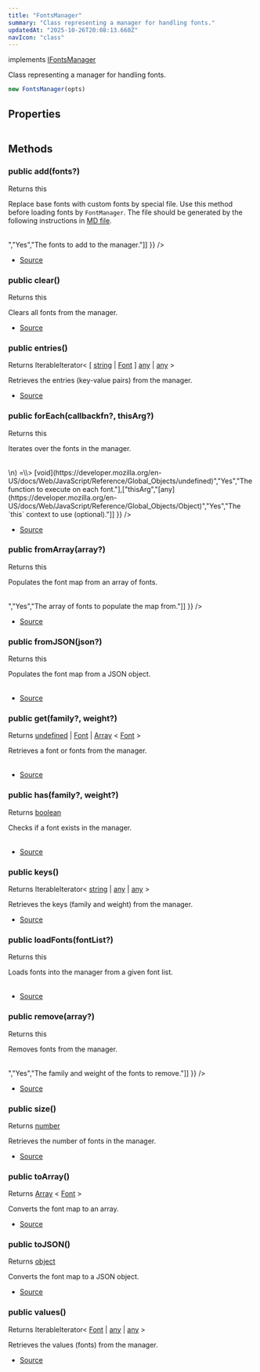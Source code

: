 ```yaml
---
title: "FontsManager"
summary: "Class representing a manager for handling fonts."
updatedAt: "2025-10-26T20:08:13.660Z"
navIcon: "class"
---
```



implements [IFontsManager](/LazyCanvas/interfaces/IFontsManager)

Class representing a manager for handling fonts.



```typescript
new FontsManager(opts)
```
<Table data={{ headers: [{"content":"Parameter","key":"parameter","sortable":true},{"content":"Type","key":"type","sortable":true},{"content":"Optional","key":"optional","sortable":true},{"content":"Description","key":"description"}], rows: [["opts","\\{\n  debug: boolean\n}","Yes","Optional settings for the FontsManager."]] }} />


## Properties
<Table data={{ headers: [{"content":"Name","key":"name","sortable":true},{"content":"Access Modifier","key":"access","sortable":true},{"content":"Type","key":"type","sortable":true},{"content":"Description","key":"desc"}], rows: [["debug","public ","[any](https://developer.mozilla.org/en-US/docs/Web/JavaScript/Reference/Global_Objects/Object)","Whether debugging is enabled."],["map","public ","[any](https://developer.mozilla.org/en-US/docs/Web/JavaScript/Reference/Global_Objects/Object)","A map storing fonts with their family and weight as the key."]] }} />

## Methods

### public add(fonts?)
Returns this

Replace base fonts with custom fonts by special file.
Use this method before loading fonts by `FontManager`.
The file should be generated by the following instructions in [MD file](https://github.com/NMMTY/LazyCanvas/blob/main/scripts/FontsGenerate.md).



<Table data={{ headers: [{"content":"Parameter","key":"parameter","sortable":true},{"content":"Type","key":"type","sortable":true},{"content":"Optional","key":"optional","sortable":true},{"content":"Description","key":"description"}], rows: [["fonts","[Array](https://developer.mozilla.org/en-US/docs/Web/JavaScript/Reference/Global_Objects/Array) \\< [Font](/LazyCanvas/Classes/Helpers/Font) \\>","Yes","The fonts to add to the manager."]] }} />



- [Source](https://github.com/NMMTY/LazyCanvas/blob/ba3e53b2fefc78794f94d50b21443818f2774649/packages/lazycanvas/src/structures/managers/FontsManager.ts#L75)

### public clear()
Returns this

Clears all fonts from the manager.



- [Source](https://github.com/NMMTY/LazyCanvas/blob/ba3e53b2fefc78794f94d50b21443818f2774649/packages/lazycanvas/src/structures/managers/FontsManager.ts#L106)

### public entries()
Returns IterableIterator\< \[ [string](https://developer.mozilla.org/en-US/docs/Web/JavaScript/Reference/Global_Objects/String) | [Font](/LazyCanvas/Classes/Helpers/Font) ] [any](https://developer.mozilla.org/en-US/docs/Web/JavaScript/Reference/Global_Objects/Object) | [any](https://developer.mozilla.org/en-US/docs/Web/JavaScript/Reference/Global_Objects/Object) \>

Retrieves the entries (key-value pairs) from the manager.



- [Source](https://github.com/NMMTY/LazyCanvas/blob/ba3e53b2fefc78794f94d50b21443818f2774649/packages/lazycanvas/src/structures/managers/FontsManager.ts#L161)

### public forEach(callbackfn?, thisArg?)
Returns this

Iterates over the fonts in the manager.



<Table data={{ headers: [{"content":"Parameter","key":"parameter","sortable":true},{"content":"Type","key":"type","sortable":true},{"content":"Optional","key":"optional","sortable":true},{"content":"Description","key":"description"}], rows: [["callbackfn","(\n  value: Font | key: string | map: Map,\\<,string,Font,\\> \n) =\\>  [void](https://developer.mozilla.org/en-US/docs/Web/JavaScript/Reference/Global_Objects/undefined)","Yes","The function to execute on each font."],["thisArg","[any](https://developer.mozilla.org/en-US/docs/Web/JavaScript/Reference/Global_Objects/Object)","Yes","The `this` context to use (optional)."]] }} />



- [Source](https://github.com/NMMTY/LazyCanvas/blob/ba3e53b2fefc78794f94d50b21443818f2774649/packages/lazycanvas/src/structures/managers/FontsManager.ts#L171)

### public fromArray(array?)
Returns this

Populates the font map from an array of fonts.



<Table data={{ headers: [{"content":"Parameter","key":"parameter","sortable":true},{"content":"Type","key":"type","sortable":true},{"content":"Optional","key":"optional","sortable":true},{"content":"Description","key":"description"}], rows: [["array","[Array](https://developer.mozilla.org/en-US/docs/Web/JavaScript/Reference/Global_Objects/Array) \\< [Font](/LazyCanvas/Classes/Helpers/Font) \\>","Yes","The array of fonts to populate the map from."]] }} />



- [Source](https://github.com/NMMTY/LazyCanvas/blob/ba3e53b2fefc78794f94d50b21443818f2774649/packages/lazycanvas/src/structures/managers/FontsManager.ts#L207)

### public fromJSON(json?)
Returns this

Populates the font map from a JSON object.



<Table data={{ headers: [{"content":"Parameter","key":"parameter","sortable":true},{"content":"Type","key":"type","sortable":true},{"content":"Optional","key":"optional","sortable":true},{"content":"Description","key":"description"}], rows: [["json","[object](https://developer.mozilla.org/en-US/docs/Web/JavaScript/Reference/Global_Objects/Object)","Yes","The JSON object to populate the map from."]] }} />



- [Source](https://github.com/NMMTY/LazyCanvas/blob/ba3e53b2fefc78794f94d50b21443818f2774649/packages/lazycanvas/src/structures/managers/FontsManager.ts#L189)

### public get(family?, weight?)
Returns [undefined](https://developer.mozilla.org/en-US/docs/Web/JavaScript/Reference/Global_Objects/undefined) | [Font](/LazyCanvas/Classes/Helpers/Font) | [Array](https://developer.mozilla.org/en-US/docs/Web/JavaScript/Reference/Global_Objects/Array) \< [Font](/LazyCanvas/Classes/Helpers/Font) \>

Retrieves a font or fonts from the manager.



<Table data={{ headers: [{"content":"Parameter","key":"parameter","sortable":true},{"content":"Type","key":"type","sortable":true},{"content":"Optional","key":"optional","sortable":true},{"content":"Description","key":"description"}], rows: [["family","[string](https://developer.mozilla.org/en-US/docs/Web/JavaScript/Reference/Global_Objects/String)","Yes","The family of the font to retrieve."],["weight","[string](https://developer.mozilla.org/en-US/docs/Web/JavaScript/Reference/Global_Objects/String)","Yes","The weight of the font to retrieve (optional)."]] }} />



- [Source](https://github.com/NMMTY/LazyCanvas/blob/ba3e53b2fefc78794f94d50b21443818f2774649/packages/lazycanvas/src/structures/managers/FontsManager.ts#L117)

### public has(family?, weight?)
Returns [boolean](https://developer.mozilla.org/en-US/docs/Web/JavaScript/Reference/Global_Objects/Boolean)

Checks if a font exists in the manager.



<Table data={{ headers: [{"content":"Parameter","key":"parameter","sortable":true},{"content":"Type","key":"type","sortable":true},{"content":"Optional","key":"optional","sortable":true},{"content":"Description","key":"description"}], rows: [["family","[string](https://developer.mozilla.org/en-US/docs/Web/JavaScript/Reference/Global_Objects/String)","Yes","The family of the font to check."],["weight","[string](https://developer.mozilla.org/en-US/docs/Web/JavaScript/Reference/Global_Objects/String)","Yes","The weight of the font to check (optional)."]] }} />



- [Source](https://github.com/NMMTY/LazyCanvas/blob/ba3e53b2fefc78794f94d50b21443818f2774649/packages/lazycanvas/src/structures/managers/FontsManager.ts#L128)

### public keys()
Returns IterableIterator\< [string](https://developer.mozilla.org/en-US/docs/Web/JavaScript/Reference/Global_Objects/String) | [any](https://developer.mozilla.org/en-US/docs/Web/JavaScript/Reference/Global_Objects/Object) | [any](https://developer.mozilla.org/en-US/docs/Web/JavaScript/Reference/Global_Objects/Object) \>

Retrieves the keys (family and weight) from the manager.



- [Source](https://github.com/NMMTY/LazyCanvas/blob/ba3e53b2fefc78794f94d50b21443818f2774649/packages/lazycanvas/src/structures/managers/FontsManager.ts#L153)

### public loadFonts(fontList?)
Returns this

Loads fonts into the manager from a given font list.



<Table data={{ headers: [{"content":"Parameter","key":"parameter","sortable":true},{"content":"Type","key":"type","sortable":true},{"content":"Optional","key":"optional","sortable":true},{"content":"Description","key":"description"}], rows: [["fontList","[IFonts](/LazyCanvas/interfaces/IFonts)","Yes","The fonts to load into the manager."]] }} />



- [Source](https://github.com/NMMTY/LazyCanvas/blob/ba3e53b2fefc78794f94d50b21443818f2774649/packages/lazycanvas/src/structures/managers/FontsManager.ts#L52)

### public remove(array?)
Returns this

Removes fonts from the manager.



<Table data={{ headers: [{"content":"Parameter","key":"parameter","sortable":true},{"content":"Type","key":"type","sortable":true},{"content":"Optional","key":"optional","sortable":true},{"content":"Description","key":"description"}], rows: [["array","[Array](https://developer.mozilla.org/en-US/docs/Web/JavaScript/Reference/Global_Objects/Array) \\< \\{ \n   family :   [string](https://developer.mozilla.org/en-US/docs/Web/JavaScript/Reference/Global_Objects/String) ;\n   weight :   [string](https://developer.mozilla.org/en-US/docs/Web/JavaScript/Reference/Global_Objects/String) ; \n} \\>","Yes","The family and weight of the fonts to remove."]] }} />



- [Source](https://github.com/NMMTY/LazyCanvas/blob/ba3e53b2fefc78794f94d50b21443818f2774649/packages/lazycanvas/src/structures/managers/FontsManager.ts#L95)

### public size()
Returns [number](https://developer.mozilla.org/en-US/docs/Web/JavaScript/Reference/Global_Objects/Number)

Retrieves the number of fonts in the manager.



- [Source](https://github.com/NMMTY/LazyCanvas/blob/ba3e53b2fefc78794f94d50b21443818f2774649/packages/lazycanvas/src/structures/managers/FontsManager.ts#L137)

### public toArray()
Returns [Array](https://developer.mozilla.org/en-US/docs/Web/JavaScript/Reference/Global_Objects/Array) \< [Font](/LazyCanvas/Classes/Helpers/Font) \>

Converts the font map to an array.



- [Source](https://github.com/NMMTY/LazyCanvas/blob/ba3e53b2fefc78794f94d50b21443818f2774649/packages/lazycanvas/src/structures/managers/FontsManager.ts#L198)

### public toJSON()
Returns [object](https://developer.mozilla.org/en-US/docs/Web/JavaScript/Reference/Global_Objects/Object)

Converts the font map to a JSON object.



- [Source](https://github.com/NMMTY/LazyCanvas/blob/ba3e53b2fefc78794f94d50b21443818f2774649/packages/lazycanvas/src/structures/managers/FontsManager.ts#L180)

### public values()
Returns IterableIterator\< [Font](/LazyCanvas/Classes/Helpers/Font) | [any](https://developer.mozilla.org/en-US/docs/Web/JavaScript/Reference/Global_Objects/Object) | [any](https://developer.mozilla.org/en-US/docs/Web/JavaScript/Reference/Global_Objects/Object) \>

Retrieves the values (fonts) from the manager.



- [Source](https://github.com/NMMTY/LazyCanvas/blob/ba3e53b2fefc78794f94d50b21443818f2774649/packages/lazycanvas/src/structures/managers/FontsManager.ts#L145)